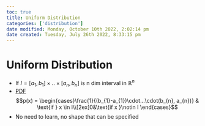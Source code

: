 ```yaml
---
toc: true
title: Uniform Distribution
categories: ['distribution']
date modified: Monday, October 10th 2022, 2:02:14 pm
date created: Tuesday, July 26th 2022, 8:33:15 pm
---
```


# Uniform Distribution
- If $I = [a_{1}, b_{1}]\times ..\times[a_{n}, b_{n}]$ is n dim interval in $\mathbb{R}^{n}$
- [PDF](PDF.qmd) $$p(x) = \begin{cases}\frac{1}{(b_{1}-a_{1})\cdot…\cdot(b_{n}, a_{n})} & \text{if } x \in I\\[2ex]0&\text{if x }\notin I \end{cases}$$
- No need to learn, no shape that can be specified



